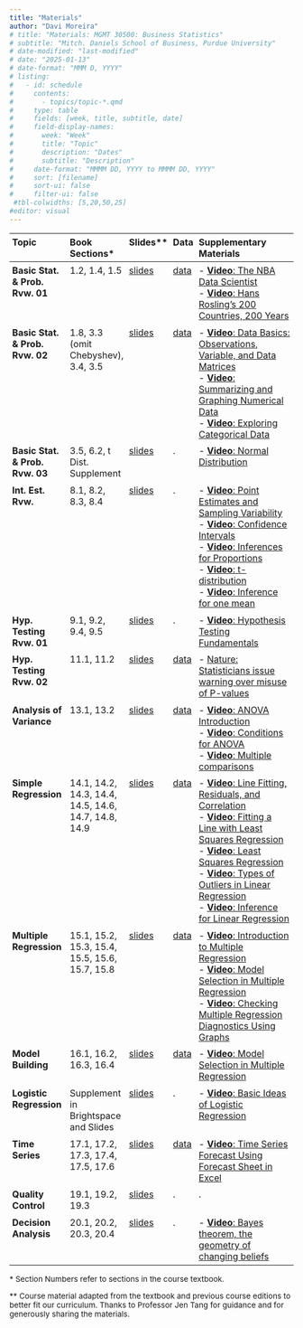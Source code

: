 ```yaml
---
title: "Materials"
author: "Davi Moreira"
# title: "Materials: MGMT 30500: Business Statistics"
# subtitle: "Mitch. Daniels School of Business, Purdue University"
# date-modified: "last-modified"
# date: "2025-01-13"
# date-format: "MMM D, YYYY"
# listing:
#   - id: schedule
#     contents:
#       - topics/topic-*.qmd
#     type: table
#     fields: [week, title, subtitle, date]
#     field-display-names:
#       week: "Week"
#       title: "Topic"
#       description: "Dates"
#       subtitle: "Description"
#     date-format: "MMMM DD, YYYY to MMMM DD, YYYY"
#     sort: [filename]
#     sort-ui: false
#     filter-ui: false
 #tbl-colwidths: [5,20,50,25]
#editor: visual
---
```


<style>
  .overflow-table {
    font-size: 0.85rem; /* Smaller font for compact display */
    width: 100%; /* Ensure the table fits within page width */
    table-layout: fixed; /* Fix column widths */
    line-height: 1.2; /* Tighter line spacing */
  }
  .overflow-table th, .overflow-table td {
    padding: 0.3rem; /* Reduce padding for compact layout */
    text-align: left; /* Left-align for readability */
    word-wrap: break-word; /* Wrap long text within cells */
    vertical-align: top; /* Align cell content to the top */
  }
  .overflow-table th:nth-child(1), .overflow-table td:nth-child(1) {
    width: 22%; /* Increase width of the first column */
  }
  .below-table {
    font-size: 0.85rem; /* Match the font size of the table */
    line-height: 1.2; /* Match line height */
    margin-top: 1rem; /* Add spacing above the text */
  }
</style>

::: {.overflow-table}

| Topic                                        | Book Sections\* | Slides\*\*                                                                                                                                                             | Data                                                                                                            | Supplementary Materials                                                                                                                                                                                                                                                                                                                                                                                                                                                                                                                                                                                                                                                                                                                                                                                                                                                                                                   |
|-----------------------------------------------|-----------------------------------------------------------------------------------------------------------------------------------|-------------------------------------------------------------------------------------------------------------------------------------------------------------------|------------------------------------------------------------------------------------------------------------------|------------------------------------------------------------------------------------------------------------------------------------------------------------------------------------------------------------------------------------------------------------------------------------------------------------------------------------------------------------------------------------------------------------------------------------------------------------------------------------------------------------------------------------------------------------------------------------------------------------------------------------------------------------------------------------------------------------------------------------------------------------------------------------------------------------------------------------------------------------------------------------------------|
| **Basic Stat. & Prob. Rvw. 01**        | 1.2, 1.4, 1.5                                                                                                               | [slides](/lecture_slides/01_chapter_data_statistics/01_chapter_data_statistics.html){target="_blank"}                      | [data](/lecture_slides/01_chapter_data_statistics/data/data.zip){target="_blank"}                 | - [**Video**: The NBA Data Scientist](https://www.youtube.com/watch?v=MpLHMKTolVw&list=PLkIselvEzpM5nFf4nu--q2OGccA_0alYO){target="_blank"}<br>- [**Video**: Hans Rosling's 200 Countries, 200 Years](https://www.youtube.com/watch?v=jbkSRLYSojo&list=PLkIselvEzpM5nFf4nu--q2OGccA_0alYO&index=1){target="_blank"}<!---<br>- [IMS: Introduction to data](https://openintro-ims.netlify.app/introduction-to-data){target="_blank"} --->|
| **Basic Stat. & Prob. Rvw. 02**              | 1.8, 3.3 (omit Chebyshev), 3.4, 3.5 | [slides](/lecture_slides/03_chapter_descriptive_statistics/03_chapter_descriptive_statistics.html){target="_blank"} | [data](/lecture_slides/03_chapter_descriptive_statistics/data/data.zip){target="_blank"}                 | - [**Video**: Data Basics: Observations, Variable, and Data Matrices](https://www.youtube.com/watch?v=Mjif8PTgzUs&list=PLkIselvEzpM6pZ76FD3NoCvvgkj_p-dE8){target="_blank"}<br>- [**Video**: Summarizing and Graphing Numerical Data](https://www.youtube.com/watch?v=Xm0PPtci3JE&list=PLkIselvEzpM6pZ76FD3NoCvvgkj_p-dE8){target="_blank"}<br>- [**Video**: Exploring Categorical Data](https://www.youtube.com/watch?v=7NhNeADL8fA&list=PLkIselvEzpM6pZ76FD3NoCvvgkj_p-dE8){target="_blank"}<!---<br>- [IMS: Exploratory data analysis](https://openintro-ims.netlify.app/exploratory-data-analysis){target="_blank"}<br>- [**Video**: Normal Distribution](https://www.youtube.com/watch?v=S_p5D-YXLS4&list=PLkIselvEzpM6V9h55s0l9Kzivih9BUWeW){target="_blank"} --->|
| **Basic Stat. & Prob. Rvw.  03**           | 3.5, 6.2, t Dist. Supplement                                                                       | [slides](/lecture_slides/06_chapter_continuous_probability_distributions/06_chapter_continuous_probability_distributions.html){target="_blank"} |.                 | - [**Video**: Normal Distribution](https://www.youtube.com/watch?v=S_p5D-YXLS4&list=PLkIselvEzpM6V9h55s0l9Kzivih9BUWeW){target="_blank"}|
| **Int. Est. Rvw.**                           | 8.1, 8.2, 8.3, 8.4                                                                                                                | [slides](/lecture_slides/08_chapter_interval_estimation/08_chapter_interval_estimation.html){target="_blank"}             | .                                                                                                                | - [**Video**: Point Estimates and Sampling Variability](https://www.youtube.com/watch?v=oLW_uzkPZGA&list=PLkIselvEzpM4SHQojH116fYAQJLaN_4Xo){target="_blank"}<br>- [**Video**: Confidence Intervals](https://www.youtube.com/watch?v=A6_W8qY8zJo&list=PLkIselvEzpM4SHQojH116fYAQJLaN_4Xo){target="_blank"}<br>- [**Video**: Inferences for Proportions](https://www.youtube.com/watch?v=_iFAZgpWsx0&list=PLkIselvEzpM5Gn-sHTw1NF0e8IvMxwHDW){target="_blank"}<br>- [**Video**: t-distribution](https://www.youtube.com/watch?v=uVEj2uBJfq0&list=PLkIselvEzpM5G3IO1tzQ-DUThsJKQzQCD){target="_blank"}<br>- [**Video**: Inference for one mean](https://www.youtube.com/watch?v=RYVIGj1l4xs&list=PLkIselvEzpM5G3IO1tzQ-DUThsJKQzQCD){target="_blank"}<!---<br>- [IMS: Inference with mathematical models](https://openintro-ims.netlify.app/foundations-mathematical){target="_blank"}<br>- [IMS: Confidence intervals with bootstrapping](https://openintro-ims.netlify.app/foundations-bootstrapping){target="_blank"}<br>- [IMS: Inference for a single proportion](https://openintro-ims.netlify.app/inference-one-prop){target="_blank"}<br>- [IMS: Inference for a single mean](https://openintro-ims.netlify.app/inference-one-mean){target="_blank"} --->|
| **Hyp. Testing Rvw. 01**                       | 9.1, 9.2, 9.4, 9.5 | [slides](/lecture_slides/09_chapter_hypothesis_tests/09_chapter_hypothesis_tests.html){target="_blank"}| . | - [**Video**: Hypothesis Testing Fundamentals](https://www.youtube.com/watch?v=NVbPE1_Cbx8&list=PLkIselvEzpM4SHQojH116fYAQJLaN_4Xo){target="_blank"}|
| **Hyp. Testing Rvw. 02**                       | 11.1, 11.2                                                                                                    |[slides](/lecture_slides/11_chapter_inference_pop_variance/11_chapter_inference_pop_variance.html){target="_blank"} | [data](/lecture_slides/11_chapter_inference_pop_variance/data/data.zip){target="_blank"} | - [Nature: Statisticians issue warning over misuse of P-values](https://www.nature.com/articles/nature.2016.19503){target="_blank"}|
| **Analysis of Variance**                     | 13.1, 13.2                                                                                                                        | [slides](/lecture_slides/13_chapter_one_way_anova/13_chapter_one_way_anova.html){target="_blank"}                          | [data](/lecture_slides/13_chapter_one_way_anova/data/data.zip){target="_blank"}                                 | - [**Video**: ANOVA Introduction](https://www.youtube.com/watch?v=W36DMVJ4Ibo&list=PLkIselvEzpM5G3IO1tzQ-DUThsJKQzQCD&index=6){target="_blank"}<br>- [**Video**: Conditions for ANOVA](https://www.youtube.com/watch?v=HGFiWMA5OC8&list=PLkIselvEzpM5G3IO1tzQ-DUThsJKQzQCD&index=7){target="_blank"}<br>- [**Video**: Multiple comparisons](https://www.youtube.com/watch?v=THG0P3YNbdI&list=PLkIselvEzpM5G3IO1tzQ-DUThsJKQzQCD){target="_blank"}<!---<br>- [IMS: Inference for comparing many means](https://openintro-ims.netlify.app/inference-many-means){target="_blank"} --->|
| **Simple Regression**                         | 14.1, 14.2, 14.3, 14.4, 14.5, 14.6, 14.7, 14.8, 14.9                                                                             | [slides](/lecture_slides/14_chapter_simple_regression/14_chapter_simple_regression.html){target="_blank"}                  | [data](/lecture_slides/14_chapter_simple_regression/data/data.zip){target="_blank"}                             | - [**Video**: Line Fitting, Residuals, and Correlation](https://www.youtube.com/watch?v=mPvtZhdPBhQ&list=PLkIselvEzpM63ikRfN41DNIhSgzboELOM){target="_blank"}<br>- [**Video**: Fitting a Line with Least Squares Regression](https://www.youtube.com/watch?v=z8DmwG2G4Qc&list=PLkIselvEzpM63ikRfN41DNIhSgzboELOM){target="_blank"}<br>- [**Video**: Least Squares Regression](https://www.youtube.com/watch?v=yqf0L_WEaW0&list=PLkIselvEzpM63ikRfN41DNIhSgzboELOM){target="_blank"}<br>- [**Video**: Types of Outliers in Linear Regression](https://www.youtube.com/watch?v=jZEKAlo1E54&list=PLkIselvEzpM63ikRfN41DNIhSgzboELOM){target="_blank"}<br>- [**Video**: Inference for Linear Regression](https://www.youtube.com/watch?v=depiT-hTaGA&list=PLkIselvEzpM63ikRfN41DNIhSgzboELOM){target="_blank"}<!---<br>- [IMS: Linear regression with a single predictor](https://openintro-ims.netlify.app/model-slr){target="_blank"}<br>- [IMS: Inference for linear regression with a single predictor](https://openintro-ims.netlify.app/inf-model-slr){target="_blank"} --->|
| **Multiple Regression**                      | 15.1, 15.2, 15.3, 15.4, 15.5, 15.6, 15.7, 15.8                                                                 | [slides](/lecture_slides/15_chapter_multiple_regression/15_chapter_multiple_regression.html){target="_blank"}              | [data](/lecture_slides/15_chapter_multiple_regression/data/data.zip){target="_blank"}                           | - [**Video**: Introduction to Multiple Regression](https://www.youtube.com/watch?v=sQpAuyfEYZg&list=PLkIselvEzpM5f1HYzIjFt52SD4izsJ2_I){target="_blank"}<br>- [**Video**: Model Selection in Multiple Regression](https://www.youtube.com/watch?v=VB1qSwoF-l0&list=PLkIselvEzpM5f1HYzIjFt52SD4izsJ2_I){target="_blank"}<br>- [**Video**: Checking Multiple Regression Diagnostics Using Graphs](https://www.youtube.com/watch?v=3KSUeYMKt5A&list=PLkIselvEzpM5f1HYzIjFt52SD4izsJ2_I){target="_blank"}<!---<br>- [IMS: Linear regression with multiple predictors](https://openintro-ims.netlify.app/model-mlr){target="_blank"}<br>- [IMS: Inference for linear regression with multiple predictors](https://openintro-ims.netlify.app/inf-model-mlr){target="_blank"} --->|
| **Model Building**                            | 16.1, 16.2, 16.3, 16.4                                                                                                             | [slides](/lecture_slides/16_chapter_model_building/16_chapter_model_building.html){target="_blank"}                       | [data](/lecture_slides/16_chapter_model_building/data/data.zip){target="_blank"}                               | - [**Video**: Model Selection in Multiple Regression](https://www.youtube.com/watch?v=VB1qSwoF-l0&list=PLkIselvEzpM5f1HYzIjFt52SD4izsJ2_I){target="_blank"}<!---<br>- [IMS: Model Selection](https://openintro-ims.netlify.app/model-mlr#sec-model-selection){target="_blank"}<br>- [IMS: Multicollinearity](https://openintro-ims.netlify.app/inf-model-mlr#sec-inf-mult-reg-collin){target="_blank"}<br>- [IMS: Cross-validation for prediction error](https://openintro-ims.netlify.app/inf-model-mlr#sec-inf-mult-reg-cv){target="_blank"} --->|
| **Logistic Regression**                       | Supplement in Brightspace and Slides                                                                                               | [slides](/lecture_slides/16_02_logistic_regression/16_02_logistic_regression.html){target="_blank"}                       | .                                                                                                                | - [**Video**: Basic Ideas of Logistic Regression](https://www.youtube.com/watch?v=uYC2eLVSpI8&list=PLkIselvEzpM5f1HYzIjFt52SD4izsJ2_I){target="_blank"}<!---<br>- [IMS: Logistic regression](https://openintro-ims.netlify.app/model-logistic){target="_blank"}<br>- [IMS: Inference for logistic regression](https://openintro-ims.netlify.app/inf-model-logistic){target="_blank"} --->|
| **Time Series**                               | 17.1, 17.2, 17.3, 17.4, 17.5, 17.6                                                                                                | [slides](/lecture_slides/17_chapter_time_series/17_chapter_time_series.html){target="_blank"}                            | [data](/lecture_slides/17_chapter_time_series/data/data.zip){target="_blank"}                                   | - [**Video**: Time Series Forecast Using Forecast Sheet in Excel](https://www.youtube.com/watch?v=WU6UKKuVGY8){target="_blank"} |
| **Quality Control**                           | 19.1, 19.2, 19.3                                                                                                                  | [slides](/lecture_slides/19_chapter_quality_control/19_chapter_quality_control.html){target="_blank"}                     | .                                                                                                                | .                                                                                                                                                                                                        |
| **Decision Analysis**                         | 20.1, 20.2, 20.3, 20.4                                                                                                            | [slides](/lecture_slides/20_chapter_decision_analysis/20_chapter_decision_analysis.html){target="_blank"}                 | .                                                                                                                | - [**Video**: Bayes theorem, the geometry of changing beliefs](https://www.youtube.com/watch?v=HZGCoVF3YvM){target="_blank"} |
:::

<div class="below-table">
\* Section Numbers refer to sections in the course textbook.

\*\* Course material adapted from the textbook and previous course editions to better fit our curriculum. Thanks to Professor Jen Tang for guidance and for generously sharing the materials.
</div>
